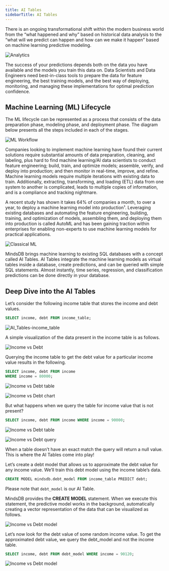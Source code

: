 ```yaml
---
title: AI Tables
sidebarTitle: AI Tables
---
```


There is an ongoing transformational shift within the modern business world from the “what happened and why” based on historical data analysis to the “what will we predict can happen and how can we make it happen” based on machine learning predictive modeling.

![Analytics](/assets/sql/tutorials/snowflake-superset/1-ML_audience.png)

The success of your predictions depends both on the data you have available and the models you train this data on. Data Scientists and Data Engineers need best-in-class tools to prepare the data for feature engineering, the best training models, and the best way of deploying, monitoring, and managing these implementations for optimal prediction confidence.

## Machine Learning (ML) Lifecycle

The ML lifecycle can be represented as a process that consists of the data preparation phase, modeling phase, and deployment phase. The diagram below presents all the steps included in each of the stages.

![ML Workflow](/assets/sql/tutorials/snowflake-superset/2-ML_workflow.png)

Companies looking to implement machine learning have found their current solutions require substantial amounts of data preparation, cleaning, and labeling, plus hard to find machine learning/AI data scientists to conduct feature engineering; build, train, and optimize models; assemble, verify, and deploy into production; and then monitor in real-time, improve, and refine. Machine learning models require multiple iterations with existing data to train. Additionally, extracting, transforming, and loading (ETL) data from one system to another is complicated, leads to multiple copies of information, and is a compliance and tracking nightmare.

A recent study has shown it takes 64% of companies a month, to over a year, to deploy a machine learning model into production¹. Leveraging existing databases and automating the feature engineering, building, training, and optimization of models, assembling them, and deploying them into production is called AutoML and has been gaining traction within enterprises for enabling non-experts to use machine learning models for practical applications.

![Classical ML](/assets/sql/tutorials/snowflake-superset/3-AI_Tables-income-debt.jpg)

MindsDB brings machine learning to existing SQL databases with a concept called AI Tables. AI Tables integrate the machine learning models as virtual tables inside a database, create predictions, and can be queried with simple SQL statements. Almost instantly, time series, regression, and classification predictions can be done directly in your database.

## Deep Dive into the AI Tables

Let’s consider the following income table that stores the income and debt values.

```sql
SELECT income, debt FROM income_table;
```

![AI_Tables-income_table](/assets/sql/tutorials/snowflake-superset/3-AI_Tables-income_table.jpg)

A simple visualization of the data present in the income table is as follows.

![Income vs Debt](/assets/sql/tutorials/snowflake-superset/4-AI_Tables-income-debt-query.jpg)

Querying the income table to get the debt value for a particular income value results in the following.

```sql
SELECT income, debt FROM income
WHERE income = 80000;
```

![Income vs Debt table](/assets/sql/tutorials/snowflake-superset/5-debt-income-query-table.jpg)

![Income vs Debt chart](/assets/sql/tutorials/snowflake-superset/5-debt-income-query.jpg)

But what happens when we query the table for income value that is not present?

```sql
SELECT income, debt FROM income WHERE income = 90000;
```

![Income vs Debt table](/assets/sql/tutorials/snowflake-superset/6-debt-income-query-null-table.jpg)

![Income vs Debt query](/assets/sql/tutorials/snowflake-superset/6-debt-income-query-null.jpg)

When a table doesn’t have an exact match the query will return a null value. This is where the AI Tables come into play!

Let’s create a debt model that allows us to approximate the debt value for any income value. We’ll train this debt model using the income table’s data.

```sql
CREATE MODEL mindsdb.debt_model FROM income_table PREDICT debt;
```

Please note that `debt_model` is our AI Table.

MindsDB provides the **CREATE MODEL** statement. When we execute this statement, the predictive model works in the background, automatically creating a vector representation of the data that can be visualized as follows.

![Income vs Debt model](/assets/sql/tutorials/snowflake-superset/7-debt-income-query-ml.jpg)

Let’s now look for the debt value of some random income value. To get the approximated debt value, we query the debt_model and not the income table.

```sql
SELECT income, debt FROM debt_model WHERE income = 90120;
```

![Income vs Debt model](/assets/sql/tutorials/snowflake-superset/7-debt-income-query-ml-table.jpg)
